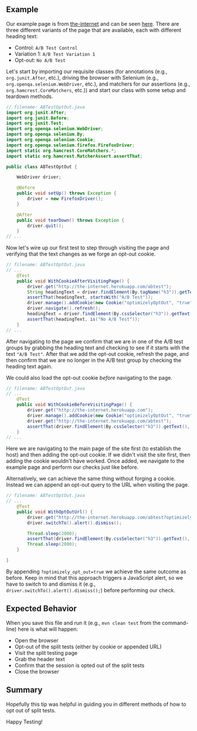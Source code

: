 ## Example

Our example page is from [the-internet](http://github.com/saucelabs/the-internet) and can be seen [here](http://the-internet.herokuapp.com/abtest). There are three different variants of the page that are available, each with different heading text:

- Control: `A/B Test Control`
- Variation 1: `A/B Test Variation 1`
- Opt-out: `No A/B Test`

Let's start by importing our requisite classes (for annotations (e.g., `org.junit.After`, etc.), driving the browser with Selenium (e.g., `org.openqa.selenium.WebDriver`, etc.), and matchers for our assertions (e.g., `org.hamcrest.CoreMatchers`, etc.)) and start our class with some setup and teardown methods.

```java
// filename: ABTestOptOut.java
import org.junit.After;
import org.junit.Before;
import org.junit.Test;
import org.openqa.selenium.WebDriver;
import org.openqa.selenium.By;
import org.openqa.selenium.Cookie;
import org.openqa.selenium.firefox.FirefoxDriver;
import static org.hamcrest.CoreMatchers.*;
import static org.hamcrest.MatcherAssert.assertThat;

public class ABTestOptOut {

    WebDriver driver;

    @Before
    public void setUp() throws Exception {
        driver = new FirefoxDriver();
    }

    @After
    public void tearDown() throws Exception {
        driver.quit();
    }
// ...
```

Now let's wire up our first test to step through visiting the page and verifying that the text changes as we forge an opt-out cookie.

```java
// filename: ABTestOptOut.java
// ...
    @Test
    public void WithCookieAfterVisitingPage() {
        driver.get("http://the-internet.herokuapp.com/abtest");
        String headingText = driver.findElement(By.tagName("h3")).getText();
        assertThat(headingText, startsWith("A/B Test"));
        driver.manage().addCookie(new Cookie("optimizelyOptOut", "true"));
        driver.navigate().refresh();
        headingText = driver.findElement(By.cssSelector("h3")).getText();
        assertThat(headingText, is("No A/B Test"));
    }
// ...
```

After navigating to the page we confirm that we are in one of the A/B test groups by grabbing the heading text and checking to see if it starts with the text `"A/B Test"`. After that we add the opt-out cookie, refresh the page, and then confirm that we are no longer in the A/B test group by checking the heading text again.

We could also load the opt-out cookie _before_ navigating to the page.

```java
// filename: ABTestOptOut.java
// ...
    @Test
    public void WithCookieBeforeVisitingPage() {
        driver.get("http://the-internet.herokuapp.com");
        driver.manage().addCookie(new Cookie("optimizelyOptOut", "true"));
        driver.get("http://the-internet.herokuapp.com/abtest");
        assertThat(driver.findElement(By.cssSelector("h3")).getText(), is("No A/B Test"));
    }
// ...
```

Here we are navigating to the main page of the site first (to establish the host) and then adding the opt-out cookie. If we didn't visit the site first, then adding the cookie wouldn't have worked. Once added, we navigate to the example page and perform our checks just like before.

Alternatively, we can achieve the same thing without forging a cookie. Instead we can append an opt-out query to the URL when visiting the page.

```java
// filename: ABTestOptOut.java
// ...
    @Test
    public void WithOptOutUrl() {
        driver.get("http://the-internet.herokuapp.com/abtest?optimizely_opt_out=true");
        driver.switchTo().alert().dismiss();

        Thread.sleep(2000);
        assertThat(driver.findElement(By.cssSelector("h3")).getText(), is("No A/B Test"));
        Thread.sleep(2000);
    }

}
```

By appending `?optimizely_opt_out=true` we achieve the same outcome as before. Keep in mind that this approach triggers a JavaScript alert, so we have to switch to and dismiss it (e.g., `driver.switchTo().alert().dismiss();`) before performing our check.

## Expected Behavior

When you save this file and run it (e.g., `mvn clean test` from the command-line) here is what will happen:

- Open the browser
- Opt-out of the split tests (either by cookie or appended URL)
- Visit the split testing page
- Grab the header text
- Confirm that the session is opted out of the split tests
- Close the browser

## Summary

Hopefully this tip was helpful in guiding you in different methods of how to opt out of split tests.

Happy Testing!